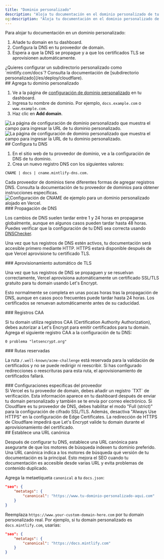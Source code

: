 ```yaml
---
title: "Dominio personalizado"
description: "Aloja tu documentación en el dominio personalizado de tu sitio web"
og:description: "Aloja tu documentación en el dominio personalizado de tu sitio web"
---
```


Para alojar tu documentación en un dominio personalizado:

1. Añade tu domain en tu dashboard.
2. Configura la DNS en tu proveedor de domain.
3. Espera a que la DNS se propague y a que los certificados TLS se aprovisionen automáticamente.

<Info>
  ¿Quieres configurar un subdirectorio personalizado como `mintlify.com/docs`? Consulta la documentación de [subdirectorio personalizado](/es/deploy/cloudflare).
</Info>

<div id="add-your-custom-domain">
  ## Agrega tu dominio personalizado
</div>

1. Ve a la página de [configuración de dominio personalizado](https://dashboard.mintlify.com/settings/deployment/custom-domain) en tu dashboard.
2. Ingresa tu nombre de dominio. Por ejemplo, `docs.example.com` o `www.example.com`.
3. Haz clic en **Add domain**.

<Frame>
  <img alt="La página de configuración de dominio personalizado que muestra el campo para ingresar la URL de tu dominio personalizado." className="block dark:hidden" src="/images/domain/add-custom-domain-light.png" />

  <img alt="La página de configuración de dominio personalizado que muestra el campo para ingresar la URL de tu dominio personalizado." className="hidden dark:block" src="/images/domain/add-custom-domain-dark.png" />
</Frame>

<div id="configure-your-dns">
  ## Configura tu DNS
</div>

1. En el sitio web de tu proveedor de dominio, ve a la configuración de DNS de tu dominio.
2. Crea un nuevo registro DNS con los siguientes valores:

```text
CNAME | docs | cname.mintlify-dns.com.
```

<Tip>
  Cada proveedor de dominios tiene diferentes formas de agregar registros DNS. Consulta la documentación de tu proveedor de dominios para obtener instrucciones específicas.
</Tip>

<Frame>
  <img alt="Configuración de CNAME de ejemplo para un dominio personalizado alojado en Vercel." src="https://mintlify-assets.b-cdn.net/mintlify-dns.png" />
</Frame>


<div id="dns-propagation">
  ### Propagación de DNS
</div>

Los cambios de DNS suelen tardar entre 1 y 24 horas en propagarse globalmente, aunque en algunos casos pueden tardar hasta 48 horas. Puedes verificar que la configuración de tu DNS sea correcta usando [DNSChecker](https://dnschecker.org).

Una vez que tus registros de DNS estén activos, tu documentación será accesible primero mediante HTTP. HTTPS estará disponible después de que Vercel aprovisione tu certificado TLS.

<div id="automatic-tls-provisioning">
  ### Aprovisionamiento automático de TLS
</div>

Una vez que tus registros de DNS se propaguen y se resuelvan correctamente, Vercel aprovisiona automáticamente un certificado SSL/TLS gratuito para tu domain usando Let&#39;s Encrypt.

Esto normalmente se completa en unas pocas horas tras la propagación de DNS, aunque en casos poco frecuentes puede tardar hasta 24 horas. Los certificados se renuevan automáticamente antes de su caducidad.

<div id="caa-records">
  ### Registros CAA
</div>

Si tu domain utiliza registros CAA (Certification Authority Authorization), debes autorizar a Let&#39;s Encrypt para emitir certificados para tu domain. Agrega el siguiente registro CAA a la configuración de tu DNS:

```text
0 problema "letsencrypt.org"
```

<div id="reserved-paths">
  ### Rutas reservadas
</div>

La ruta `/.well-known/acme-challenge` está reservada para la validación de certificados y no se puede redirigir ni reescribir. Si has configurado redirecciones o reescrituras para esta ruta, el aprovisionamiento de certificados fallará.

<div id="provider-specific-settings">
  ### Configuraciones específicas del proveedor
</div>

<AccordionGroup>
  <Accordion title="Verificación de Vercel">
    Si Vercel es tu proveedor de domain, debes añadir un registro `TXT` de verificación. Esta información aparece en tu dashboard después de enviar tu domain personalizado y también se te envía por correo electrónico.
  </Accordion>

  <Accordion title="Modo de cifrado de Cloudflare">
    Si Cloudflare es tu proveedor de DNS, debes habilitar el modo &quot;Full (strict)&quot; para la configuración de cifrado SSL/TLS. Además, desactiva &quot;Always Use HTTPS&quot; en la configuración de Edge Certificates. La redirección de HTTPS de Cloudflare impedirá que Let&#39;s Encrypt valide tu domain durante el aprovisionamiento del certificado.
  </Accordion>
</AccordionGroup>

<div id="set-a-canonical-url">
  ## Establece una URL canónica
</div>

Después de configurar tu DNS, establece una URL canónica para asegurarte de que los motores de búsqueda indexen tu dominio preferido. Una URL canónica indica a los motores de búsqueda qué versión de tu documentación es la principal. Esto mejora el SEO cuando tu documentación es accesible desde varias URL y evita problemas de contenido duplicado.

Agrega la metaetiqueta `canonical` a tu `docs.json`:

```json
"seo": {
    "metatags": {
        "canonical": "https://www.tu-dominio-personalizado-aqui.com"
    }
}
```

Reemplaza `https://www.your-custom-domain-here.com` por tu domain personalizado real. Por ejemplo, si tu domain personalizado es `docs.mintlify.com`, usarías:

```json
"seo": {
    "metatags": {
        "canonical": "https://docs.mintlify.com"
    }
}
```
